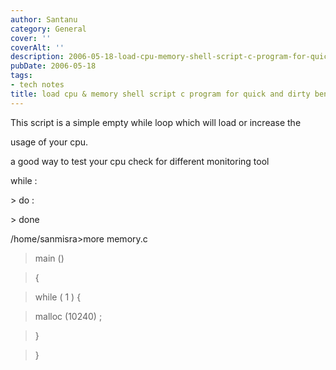 ```yaml
---
author: Santanu
category: General
cover: ''
coverAlt: ''
description: 2006-05-18-load-cpu-memory-shell-script-c-program-for-quick-and-dirty-benchmark
pubDate: 2006-05-18
tags:
- tech notes
title: load cpu & memory shell script c program for quick and dirty benchmark
---
```


This script is a simple empty while loop which will load or increase the

usage of your cpu.  

a good way to test your cpu check for different monitoring tool  

  



while :  

&gt; do :  

&gt; done  

  

/home/sanmisra&gt;more memory.c  



> main ()  

> {  

> while ( 1 ) {  

> malloc (10240) ;  

> }  

> }